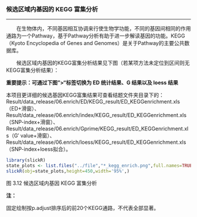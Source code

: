 ### 候选区域内基因的 KEGG 富集分析

***

&emsp;&emsp;在生物体内，不同基因相互协调来行使生物学功能，不同的基因间相同的作用通路为一个Pathway，基于Pathway分析有助于进一步解读基因的功能。KEGG（Kyoto Encyclopedia of Genes and Genomes）是关于Pathway的主要公共数据库。

&emsp;&emsp;候选区域内基因的KEGG富集分析结果见下图（若某项方法未定位到区间则无KEGG富集分析结果）：

**重要提示：可通过下图">"标签切换为 ED 统计结果、G 结果以及 loess 结果**

本项目更详细的候选基因KEGG富集结果可查看结题文件夹目录下的：<br>
Result/data_release/06.enrich/ED/KEGG_result/ED_KEGGenrichment.xls（ED+滑窗）、<br>
Result/data_release/06.enrich/index/KEGG_result/ED_KEGGenrichment.xls（SNP-index+滑窗）、<br>
Result/data_release/06.enrich/Gprime/KEGG_result/ED_KEGGenrichment.xls（G′ value+滑窗）、<br>
Result/data_release/06.enrich/loess/KEGG_result/ED_KEGGenrichment.xls（SNP-index+loess拟合）。

```r
library(slickR)
state_plots <- list.files("../file","*_kegg_enrich.png",full.names=TRUE)
slickR(obj=state_plots,height=450,width='95%',)
```

<p class="mark">图 3.12 候选区域内基因 KEGG 富集分析</p>

<p class='mark1'>**注：**</p>固定绘制按p.adjust排序后的前20个KEGG通路，不代表全部显著。


